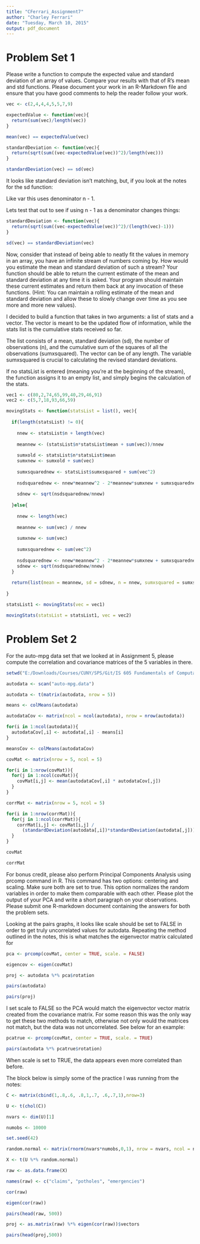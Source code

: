 ---
title: "CFerrari_Assignment7"
author: "Charley Ferrari"
date: "Tuesday, March 10, 2015"
output: pdf_document
---

Problem Set 1
============

Please write a function to compute the expected value and standard deviation of an
array of values. Compare your results with that of R's mean and std functions. Please
document your work in an R-Markdown file and ensure that you have good comments to
help the reader follow your work.

```{r}

vec <- c(2,4,4,4,5,5,7,9)

expectedValue <- function(vec){
  return(sum(vec)/length(vec))
}

mean(vec) == expectedValue(vec)

standardDeviation <- function(vec){
  return(sqrt(sum((vec-expectedValue(vec))^2)/length(vec)))
}

standardDeviation(vec) == sd(vec)

```

It looks like standard deviation isn't matching, but, if you look at the notes for the 
sd function:

Like var this uses denominator n - 1.

Lets test that out to see if using n - 1 as a denominator changes things:

```{r}

standardDeviation <- function(vec){
  return(sqrt(sum((vec-expectedValue(vec))^2)/(length(vec)-1)))
}

sd(vec) == standardDeviation(vec)


```

Now, consider that instead of being able to neatly fit the values in memory in an array,
you have an infinite stream of numbers coming by. How would you estimate the mean and
standard deviation of such a stream? Your function should be able to return the current
estimate of the mean and standard deviation at any time it is asked. Your program should
maintain these current estimates and return them back at any invocation of these functions.
(Hint: You can maintain a rolling estimate of the mean and standard deviation and allow
these to slowly change over time as you see more and more new values).

I decided to build a function that takes in two arguments: a list of stats and a vector. The
vector is meant to be the updated flow of information, while the stats list is the cumulative
stats received so far.

The list consists of a mean, standard deviation (sd), the number of observations (n), and the
cumulative sum of the squares of all the observations (sumxsquared). The vector can be of any
length. The variable sumxsquared is crucial to calculating the revised standard deviations.

If no statsList is entered (meaning you're at the beginning of the stream), the function
assigns it to an empty list, and simply begins the calculation of the stats.

```{r}

vec1 <- c(80,2,74,65,99,40,29,46,91)
vec2 <- c(5,7,18,93,66,59)

movingStats <- function(statsList = list(), vec){
  
  if(length(statsList) != 0){
  
    nnew <- statsList$n + length(vec)
    
    meannew <- (statsList$n*statsList$mean + sum(vec))/nnew
    
    sumxold <- statsList$n*statsList$mean
    sumxnew <- sumxold + sum(vec)
    
    sumxsquarednew <- statsList$sumxsquared + sum(vec^2)
    
    nsdsquarednew <- nnew*meannew^2 - 2*meannew*sumxnew + sumxsquarednew
    
    sdnew <- sqrt(nsdsquarednew/nnew)
    
  }else{
    
    nnew <- length(vec)
    
    meannew <- sum(vec) / nnew
    
    sumxnew <- sum(vec)
    
    sumxsquarednew <- sum(vec^2)
    
    nsdsquarednew <- nnew*meannew^2 - 2*meannew*sumxnew + sumxsquarednew
    sdnew <- sqrt(nsdsquarednew/nnew)
  }
  
  return(list(mean = meannew, sd = sdnew, n = nnew, sumxsquared = sumxsquarednew))
  
}

statsList1 <- movingStats(vec = vec1)

movingStats(statsList = statsList1, vec = vec2)


```


Problem Set 2
============

For the auto-mpg data set that we looked at in Assignment 5, please compute the
correlation and covariance matrices of the 5 variables in there. 

```{r}

setwd("E:/Downloads/Courses/CUNY/SPS/Git/IS 605 Fundamentals of Computational Mathematics/Assignment 7")

autodata <- scan("auto-mpg.data")

autodata <- t(matrix(autodata, nrow = 5))

means <- colMeans(autodata)

autodataCov <- matrix(ncol = ncol(autodata), nrow = nrow(autodata))

for(i in 1:ncol(autodata)){
  autodataCov[,i] <- autodata[,i] - means[i]
}

meansCov <- colMeans(autodataCov)

covMat <- matrix(nrow = 5, ncol = 5)

for(i in 1:nrow(covMat)){
  for(j in 1:ncol(covMat)){
    covMat[i,j] <- mean(autodataCov[,i] * autodataCov[,j])
  }
}

corrMat <- matrix(nrow = 5, ncol = 5)

for(i in 1:nrow(corrMat)){
  for(j in 1:ncol(corrMat)){
    corrMat[i,j] <- covMat[i,j] / 
      (standardDeviation(autodata[,i])*standardDeviation(autodata[,j]))
  }
}

covMat

corrMat

```

For bonus credit, please
also perform Principal Components Analysis using prcomp command in R. This command
has two options: centering and scaling. Make sure both are set to true. This option
normalizes the random variables in order to make them comparable with each other. Please
plot the output of your PCA and write a short paragraph on your observations.
Please submit one R-markdown document containing the answers for both the problem
sets.

Looking at the pairs graphs, it looks like scale should be set to FALSE in order to get 
truly uncorrelated values for autodata. Repeating the method outlined in the notes, this
is what matches the eigenvector matrix calculated for 

```{r}

pca <- prcomp(covMat, center = TRUE, scale. = FALSE)

eigencov <- eigen(covMat)

proj <- autodata %*% pca$rotation

pairs(autodata)

pairs(proj)

```

I set scale to FALSE so the PCA would match the eigenvector vector matrix created from the 
covariance matrix. For some reason this was the only way to get these two methods to match,
otherwise not only would the matrices not match, but the data was not uncorrelated. See below
for an example:

```{r}

pcatrue <- prcomp(covMat, center = TRUE, scale. = TRUE)

pairs(autodata %*% pcatrue$rotation)

```

When scale is set to TRUE, the data appears even more correlated than before.

The block below is simply some of the practice I was running from the notes:


```{r echo = FALSE}


C <- matrix(cbind(1,.8,.6, .8,1,.7, .6,.7,1),nrow=3)

U <- t(chol(C))

nvars <- dim(U)[1]

numobs <- 10000

set.seed(42)

random.normal <- matrix(rnorm(nvars*numobs,0,1), nrow = nvars, ncol = numobs)

X <- t(U %*% random.normal)

raw <- as.data.frame(X)

names(raw) <- c("claims", "potholes", "emergencies")

cor(raw)

eigen(cor(raw))

pairs(head(raw, 500))

proj <- as.matrix(raw) %*% eigen(cor(raw))$vectors

pairs(head(proj,500))

```
